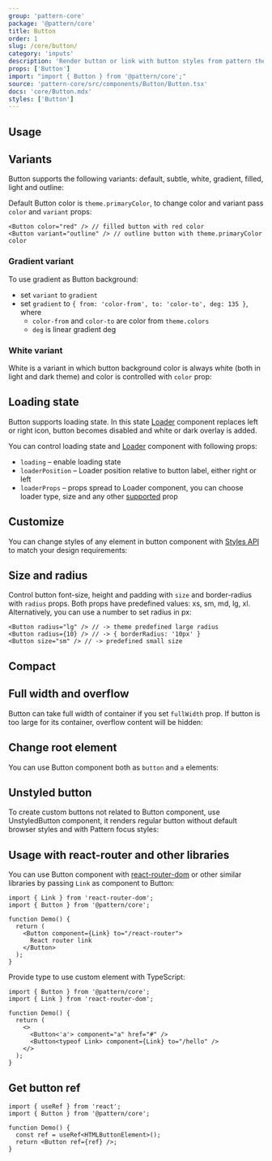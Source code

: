 ```yaml
---
group: 'pattern-core'
package: '@pattern/core'
title: Button
order: 1
slug: /core/button/
category: 'inputs'
description: 'Render button or link with button styles from pattern theme'
props: ['Button']
import: "import { Button } from '@pattern/core';"
source: 'pattern-core/src/components/Button/Button.tsx'
docs: 'core/Button.mdx'
styles: ['Button']
---
```



## Usage

<Demo data={ButtonDemos.configurator} />

## Variants

Button supports the following variants: default, subtle, white, gradient, filled, light and outline:

<Demo data={ButtonDemos.variants} />

Default Button color is `theme.primaryColor`, to change color and variant pass `color` and `variant` props:

```tsx
<Button color="red" /> // filled button with red color
<Button variant="outline" /> // outline button with theme.primaryColor color
```

### Gradient variant

To use gradient as Button background:

- set `variant` to `gradient`
- set `gradient` to `{ from: 'color-from', to: 'color-to', deg: 135 }`, where
  - `color-from` and `color-to` are color from `theme.colors`
  - `deg` is linear gradient deg

<Demo data={ButtonDemos.gradient} />

### White variant

White is a variant in which button background color is always white (both in light and dark theme) and color is controlled with `color` prop:

<Demo data={ButtonDemos.whiteConfigurator} />

## Loading state

Button supports loading state. In this state [Loader](/core/loader/) component replaces left or right icon,
button becomes disabled and white or dark overlay is added.

You can control loading state and [Loader](/core/loader/) component with following props:

- `loading` – enable loading state
- `loaderPosition` – Loader position relative to button label, either right or left
- `loaderProps` – props spread to Loader component, you can choose loader type, size and any other [supported](/core/loader/) prop

<Demo data={ButtonDemos.loadingConfigurator} />

## Customize

You can change styles of any element in button component with [Styles API](/theming/styles-api/) to match your design requirements:

<Demo data={ButtonDemos.customize} />

## Size and radius

Control button font-size, height and padding with `size` and border-radius with `radius` props.
Both props have predefined values: xs, sm, md, lg, xl.
Alternatively, you can use a number to set radius in px:

```tsx
<Button radius="lg" /> // -> theme predefined large radius
<Button radius={10} /> // -> { borderRadius: '10px' }
<Button size="sm" /> // -> predefined small size
```

## Compact

<Demo data={ButtonDemos.compact} />

## Full width and overflow

Button can take full width of container if you set `fullWidth` prop.
If button is too large for its container, overflow content will be hidden:

<Demo data={ButtonDemos.overflow} />

## Change root element

You can use Button component both as `button` and `a` elements:

<Demo data={ButtonDemos.component} />

## Unstyled button

To create custom buttons not related to Button component, use UnstyledButton component,
it renders regular button without default browser styles and with Pattern focus styles:

<Demo data={ButtonDemos.unstyled} />

## Usage with react-router and other libraries

You can use Button component with [react-router-dom](https://reactrouter.com/web/guides/quick-start)
or other similar libraries by passing `Link` as component to Button:

```tsx
import { Link } from 'react-router-dom';
import { Button } from '@pattern/core';

function Demo() {
  return (
    <Button component={Link} to="/react-router">
      React router link
    </Button>
  );
}
```

Provide type to use custom element with TypeScript:

```tsx
import { Button } from '@pattern/core';
import { Link } from 'react-router-dom';

function Demo() {
  return (
    <>
      <Button<'a'> component="a" href="#" />
      <Button<typeof Link> component={Link} to="/hello" />
    </>
  );
}
```

## Get button ref

```tsx
import { useRef } from 'react';
import { Button } from '@pattern/core';

function Demo() {
  const ref = useRef<HTMLButtonElement>();
  return <Button ref={ref} />;
}
```
